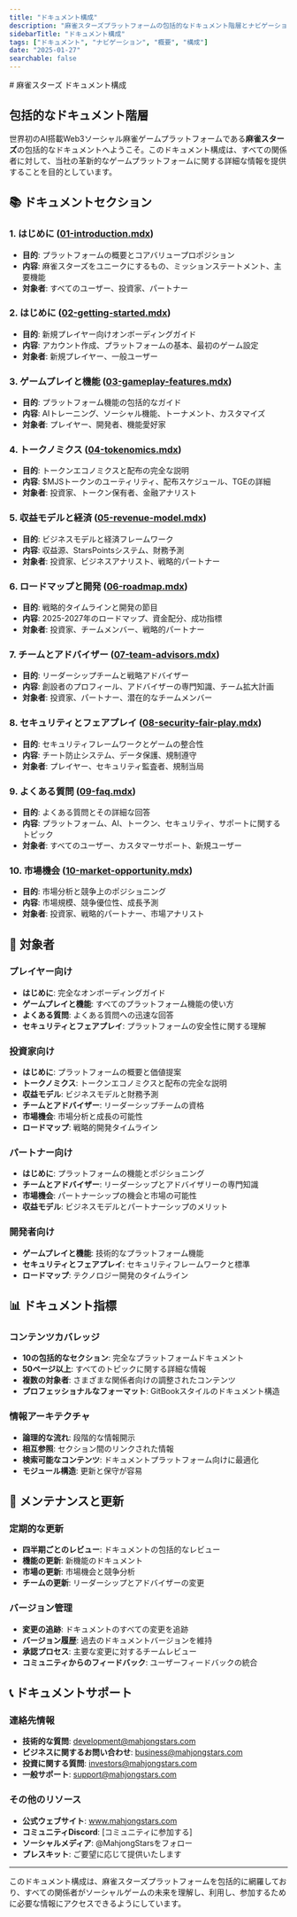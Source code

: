 ```yaml
---
title: "ドキュメント構成"
description: "麻雀スターズプラットフォームの包括的なドキュメント階層とナビゲーションガイド"
sidebarTitle: "ドキュメント構成"
tags: ["ドキュメント", "ナビゲーション", "概要", "構成"]
date: "2025-01-27"
searchable: false
---
```

<div data-pagefind-ignore>
# 麻雀スターズ ドキュメント構成

## 包括的なドキュメント階層

世界初のAI搭載Web3ソーシャル麻雀ゲームプラットフォームである**麻雀スターズ**の包括的なドキュメントへようこそ。このドキュメント構成は、すべての関係者に対して、当社の革新的なゲームプラットフォームに関する詳細な情報を提供することを目的としています。

## 📚 ドキュメントセクション

### 1. はじめに ([01-introduction.mdx](./01-introduction.mdx))
- **目的**: プラットフォームの概要とコアバリュープロポジション
- **内容**: 麻雀スターズをユニークにするもの、ミッションステートメント、主要機能
- **対象者**: すべてのユーザー、投資家、パートナー

### 2. はじめに ([02-getting-started.mdx](./02-getting-started.mdx))
- **目的**: 新規プレイヤー向けオンボーディングガイド
- **内容**: アカウント作成、プラットフォームの基本、最初のゲーム設定
- **対象者**: 新規プレイヤー、一般ユーザー

### 3. ゲームプレイと機能 ([03-gameplay-features.mdx](./03-gameplay-features.mdx))
- **目的**: プラットフォーム機能の包括的なガイド
- **内容**: AIトレーニング、ソーシャル機能、トーナメント、カスタマイズ
- **対象者**: プレイヤー、開発者、機能愛好家

### 4. トークノミクス ([04-tokenomics.mdx](./04-tokenomics.mdx))
- **目的**: トークンエコノミクスと配布の完全な説明
- **内容**: $MJSトークンのユーティリティ、配布スケジュール、TGEの詳細
- **対象者**: 投資家、トークン保有者、金融アナリスト

### 5. 収益モデルと経済 ([05-revenue-model.mdx](./05-revenue-model.mdx))
- **目的**: ビジネスモデルと経済フレームワーク
- **内容**: 収益源、StarsPointsシステム、財務予測
- **対象者**: 投資家、ビジネスアナリスト、戦略的パートナー

### 6. ロードマップと開発 ([06-roadmap.mdx](./06-roadmap.mdx))
- **目的**: 戦略的タイムラインと開発の節目
- **内容**: 2025-2027年のロードマップ、資金配分、成功指標
- **対象者**: 投資家、チームメンバー、戦略的パートナー

### 7. チームとアドバイザー ([07-team-advisors.mdx](./07-team-advisors.mdx))
- **目的**: リーダーシップチームと戦略アドバイザー
- **内容**: 創設者のプロフィール、アドバイザーの専門知識、チーム拡大計画
- **対象者**: 投資家、パートナー、潜在的なチームメンバー

### 8. セキュリティとフェアプレイ ([08-security-fair-play.mdx](./08-security-fair-play.mdx))
- **目的**: セキュリティフレームワークとゲームの整合性
- **内容**: チート防止システム、データ保護、規制遵守
- **対象者**: プレイヤー、セキュリティ監査者、規制当局

### 9. よくある質問 ([09-faq.mdx](./09-faq.mdx))
- **目的**: よくある質問とその詳細な回答
- **内容**: プラットフォーム、AI、トークン、セキュリティ、サポートに関するトピック
- **対象者**: すべてのユーザー、カスタマーサポート、新規ユーザー

### 10. 市場機会 ([10-market-opportunity.mdx](./10-market-opportunity.mdx))
- **目的**: 市場分析と競争上のポジショニング
- **内容**: 市場規模、競争優位性、成長予測
- **対象者**: 投資家、戦略的パートナー、市場アナリスト

## 🎯 対象者

### プレイヤー向け
- **はじめに**: 完全なオンボーディングガイド
- **ゲームプレイと機能**: すべてのプラットフォーム機能の使い方
- **よくある質問**: よくある質問への迅速な回答
- **セキュリティとフェアプレイ**: プラットフォームの安全性に関する理解

### 投資家向け
- **はじめに**: プラットフォームの概要と価値提案
- **トークノミクス**: トークンエコノミクスと配布の完全な説明
- **収益モデル**: ビジネスモデルと財務予測
- **チームとアドバイザー**: リーダーシップチームの資格
- **市場機会**: 市場分析と成長の可能性
- **ロードマップ**: 戦略的開発タイムライン

### パートナー向け
- **はじめに**: プラットフォームの機能とポジショニング
- **チームとアドバイザー**: リーダーシップとアドバイザリーの専門知識
- **市場機会**: パートナーシップの機会と市場の可能性
- **収益モデル**: ビジネスモデルとパートナーシップのメリット

### 開発者向け
- **ゲームプレイと機能**: 技術的なプラットフォーム機能
- **セキュリティとフェアプレイ**: セキュリティフレームワークと標準
- **ロードマップ**: テクノロジー開発のタイムライン

## 📊 ドキュメント指標

### コンテンツカバレッジ
- **10の包括的なセクション**: 完全なプラットフォームドキュメント
- **50ページ以上**: すべてのトピックに関する詳細な情報
- **複数の対象者**: さまざまな関係者向けの調整されたコンテンツ
- **プロフェッショナルなフォーマット**: GitBookスタイルのドキュメント構造

### 情報アーキテクチャ
- **論理的な流れ**: 段階的な情報開示
- **相互参照**: セクション間のリンクされた情報
- **検索可能なコンテンツ**: ドキュメントプラットフォーム向けに最適化
- **モジュール構造**: 更新と保守が容易

## 🔄 メンテナンスと更新

### 定期的な更新
- **四半期ごとのレビュー**: ドキュメントの包括的なレビュー
- **機能の更新**: 新機能のドキュメント
- **市場の更新**: 市場機会と競争分析
- **チームの更新**: リーダーシップとアドバイザーの変更

### バージョン管理
- **変更の追跡**: ドキュメントのすべての変更を追跡
- **バージョン履歴**: 過去のドキュメントバージョンを維持
- **承認プロセス**: 主要な変更に対するチームレビュー
- **コミュニティからのフィードバック**: ユーザーフィードバックの統合

## 📞 ドキュメントサポート

### 連絡先情報
- **技術的な質問**: development@mahjongstars.com
- **ビジネスに関するお問い合わせ**: business@mahjongstars.com
- **投資に関する質問**: investors@mahjongstars.com
- **一般サポート**: support@mahjongstars.com

### その他のリソース
- **公式ウェブサイト**: www.mahjongstars.com
- **コミュニティDiscord**: [コミュニティに参加する]
- **ソーシャルメディア**: @MahjongStarsをフォロー
- **プレスキット**: ご要望に応じて提供いたします

---

このドキュメント構成は、麻雀スターズプラットフォームを包括的に網羅しており、すべての関係者がソーシャルゲームの未来を理解し、利用し、参加するために必要な情報にアクセスできるようにしています。
</div>